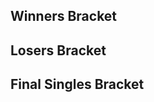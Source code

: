 {{DISPLAYTITLE:B.E.A.S.T: Singles Bracket}}{{SetGame|melee}}
{{tabs static
|name1=Overview
|link1=B.E.A.S.T/1
|name2=Singles Bracket
|link2=B.E.A.S.T/1/Singles Bracket
|name3=Doubles Bracket
|link3=B.E.A.S.T/1/Doubles Bracket
|This=2
}}

==Winners Bracket==
{{32DEWBracketA
|r1m1p1=Armada |r1m1p1flag=se |r1m1p1score={{win}}
|r1m1p2=MasterTK |r1m1p2flag=fi |r1m1p2score= |r1m1win=1
|r1m2p1=Leffen |r1m2p1flag=se |r1m2p1score=
|r1m2p2=Hack |r1m2p2flag=se |r1m2p2score={{win}} |r1m2win=2
|r1m3p1=EK |r1m3p1flag=se |r1m3p1score=
|r1m3p2=Porc |r1m3p2flag=fr |r1m3p2score={{win}} |r1m3win=2
|r1m4p1=JD |r1m4p1flag=fr |r1m4p1score=
|r1m4p2=Jeapie |r1m4p2flag=nl |r1m4p2score={{win}} |r1m4win=2
|r1m5p1=IVP |r1m5p1flag=se |r1m5p1score={{win}}
|r1m5p2=Doraki |r1m5p2flag=fr |r1m5p2score= |r1m5win=1
|r1m6p1=Luma |r1m6p1flag=de |r1m6p1score=
|r1m6p2=Jadde |r1m6p2flag=se |r1m6p2score={{win}} |r1m6win=2
|r1m7p1=Nizro |r1m7p1flag=se |r1m7p1score={{win}}
|r1m7p2=VA |r1m7p2flag=gb |r1m7p2score= |r1m7win=1
|r1m8p1=Ice |r1m8p1flag=de |r1m8p1score={{win}}
|r1m8p2=GsE |r1m8p2flag=se |r1m8p2score= |r1m8win=1
|r1m9p1=Yomi |r1m9p1flag=de |r1m9p1score=
|r1m9p2=Zgetto |r1m9p2flag=nl |r1m9p2score={{win}} |r1m9win=2
|r1m10p1=Smakis |r1m10p1flag=gb |r1m10p1score=
|r1m10p2=Pamaro |r1m10p2flag=de |r1m10p2score={{win}} |r1m10win=2
|r1m11p1=Fuzzy |r1m11p1flag=gb |r1m11p1score={{win}}
|r1m11p2=Android |r1m11p2flag=se |r1m11p2score= |r1m11win=1
|r1m12p1=Nedech |r1m12p1flag=se |r1m12p1score=
|r1m12p2=Pasi |r1m12p2flag=at |r1m12p2score={{win}} |r1m12win=2
|r1m13p1=Salepate |r1m13p1flag=fr |r1m13p1score=
|r1m13p2=Smasher89 |r1m13p2flag=se |r1m13p2score={{win}} |r1m13win=2
|r1m14p1=Zettroxx |r1m14p1flag=de |r1m14p1score=
|r1m14p2=Pepito |r1m14p2flag=se |r1m14p2score={{win}} |r1m14win=2
|r1m15p1=Aniolas |r1m15p1flag=se |r1m15p1score=
|r1m15p2=Calle W |r1m15p2flag=se |r1m15p2score={{win}} |r1m15win=2
|r1m16p1=Däumling |r1m16p1flag=de |r1m16p1score=
|r1m16p2=Amsah |r1m16p2flag=nl |r1m16p2score={{win}} |r1m16win=2

|r2m1p1=Armada |r2m1p1flag=se |r2m1p1score={{win}}
|r2m1p2=Hack |r2m1p2flag=se |r2m1p2score= |r2m1win=1
|r2m2p1=Porc |r2m2p1flag=fr |r2m2p1score=
|r2m2p2=Jeapie |r2m2p2flag=nl |r2m2p2score={{win}} |r2m2win=2
|r2m3p1=IVP |r2m3p1flag=se |r2m3p1score={{win}}
|r2m3p2=Jadde |r2m3p2flag=se |r2m3p2score= |r2m3win=1
|r2m4p1=Nizro |r2m4p1flag=se |r2m4p1score=
|r2m4p2=Ice |r2m4p2flag=de |r2m4p2score={{win}} |r2m4win=2
|r2m5p1=Zgetto |r2m5p1flag=nl |r2m5p1score=
|r2m5p2=Pamaro |r2m5p2flag=de |r2m5p2score={{win}} |r2m5win=2
|r2m6p1=Fuzzy |r2m6p1flag=gb |r2m6p1score=
|r2m6p2=Pasi |r2m6p2flag=at |r2m6p2score={{win}} |r2m6win=2
|r2m7p1=Smasher89 |r2m7p1flag=se |r2m7p1score=
|r2m7p2=Pepito |r2m7p2flag=se |r2m7p2score={{win}} |r2m7win=2
|r2m8p1=Calle W |r2m8p1flag=se |r2m8p1score=
|r2m8p2=Amsah |r2m8p2flag=nl |r2m8p2score={{win}} |r2m8win=2

|r3m1p1=Armada |r3m1p1flag=se |r3m1p1score={{win}}
|r3m1p2=Jeapie |r3m1p2flag=nl |r3m1p2score= |r3m1win=1
|r3m2p1=IVP |r3m2p1flag=se |r3m2p1score=
|r3m2p2=Ice |r3m2p2flag=de |r3m2p2score={{win}} |r3m2win=2
|r3m3p1=Pamaro |r3m3p1flag=de |r3m3p1score=
|r3m3p2=Pasi |r3m3p2flag=at |r3m3p2score={{win}} |r3m3win=2
|r3m4p1=Pepito |r3m4p1flag=se |r3m4p1score=
|r3m4p2=Amsah |r3m4p2flag=nl |r3m4p2score={{win}} |r3m4win=2

|r4m1p1=Armada |r4m1p1flag=se |r4m1p1score={{win}}
|r4m1p2=Ice |r4m1p2flag=de |r4m1p2score= |r4m1win=1
|r4m2p1=Pasi |r4m2p1flag=at |r4m2p1score=
|r4m2p2=Amsah |r4m2p2flag=nl |r4m2p2score={{win}} |r4m2win=2
}}

==Losers Bracket==
{{32DELBracketSmwA
|tourneylink=B.E.A.S.T/1
|tourneyname=B.E.A.S.T
|l1placement=25-32
|l2placement=17-24
|l3placement=13-16
|l4placement=9-12
|l5placement=7-8
|l6placement=5-6

<!-- LOSERS BRACKET -->
|l1m1p1=MasterTK |l1m1p1flag=fi |l1m1p1score=
|l1m1p2=Leffen |l1m1p2flag=se |l1m1p2score={{win}} |l1m1win=2
|l1m2p1=EK |l1m2p1flag=se |l1m2p1score=
|l1m2p2=JD |l1m2p2flag=fr |l1m2p2score={{win}} |l1m2win=2
|l1m3p1=Doraki |l1m3p1flag=fr |l1m3p1score=
|l1m3p2=Luma |l1m3p2flag=de |l1m3p2score={{win}} |l1m3win=2
|l1m4p1=VA |l1m4p1flag=gb |l1m4p1score={{win}} |l1m4win=1
|l1m4p2=GsE |l1m4p2flag=se |l1m4p2score=
|l1m5p1=Yomi |l1m5p1flag=de |l1m5p1score={{win}} |l1m5win=1
|l1m5p2=Smakis |l1m5p2flag=gb |l1m5p2score=
|l1m6p1=Android |l1m6p1flag=se |l1m6p1score={{win}} |l1m6win=1
|l1m6p2=Nedech |l1m6p2flag=se |l1m6p2score=
|l1m7p1=Salepate |l1m7p1flag=fr |l1m7p1score={{win}} |l1m7win=1
|l1m7p2=Zettroxx |l1m7p2flag=de |l1m7p2score=
|l1m8p1=Aniolas |l1m8p1flag=se |l1m8p1score={{win}} |l1m8win=1
|l1m8p2=Däumling |l1m8p2flag=de |l1m8p2score=

|l2m1p1=Jadde |l2m1p1flag=se |l2m1p1score=
|l2m1p2=Leffen |l2m1p2flag=se |l2m1p2score={{win}} |l2m1win=2
|l2m2p1=Nizro |l2m2p1flag=se |l2m2p1score={{win}} |l2m2win=1
|l2m2p2=JD |l2m2p2flag=fr |l2m2p2score=
|l2m3p1=Hack |l2m3p1flag=se |l2m3p1score={{win}} |l2m3win=1
|l2m3p2=Luma |l2m3p2flag=de |l2m3p2score=
|l2m4p1=Porc |l2m4p1flag=fr |l2m4p1score=
|l2m4p2=VA |l2m4p2flag=gb |l2m4p2score={{win}} |l2m4win=2
|l2m5p1=Smasher89 |l2m5p1flag=se |l2m5p1score={{win}} |l2m5win=1
|l2m5p2=Yomi |l2m5p2flag=de |l2m5p2score=
|l2m6p1=Calle W |l2m6p1flag=se |l2m6p1score={{win}} |l2m6win=1
|l2m6p2=Android |l2m6p2flag=se |l2m6p2score=
|l2m7p1=Zgetto |l2m7p1flag=nl |l2m7p1score={{win}} |l2m7win=1
|l2m7p2=Salepate |l2m7p2flag=fr |l2m7p2score=
|l2m8p1=Fuzzy |l2m8p1flag=gb |l2m8p1score=
|l2m8p2=Aniolas |l2m8p2flag=se |l2m8p2score={{win}} |l2m8win=2

|l3m1p1=Leffen |l3m1p1flag=se |l3m1p1score={{win}} |l3m1win=1
|l3m1p2=Nizro |l3m1p2flag=se |l3m1p2score=
|l3m2p1=Hack |l3m2p1flag=se |l3m2p1score={{win}} |l3m2win=1
|l3m2p2=VA |l3m2p2flag=gb |l3m2p2score=
|l3m3p1=Smasher89 |l3m3p1flag=se |l3m3p1score=
|l3m3p2=Calle W |l3m3p2flag=se |l3m3p2score={{win}} |l3m3win=2
|l3m4p1=Zgetto |l3m4p1flag=nl |l3m4p1score={{win}} |l3m4win=1
|l3m4p2=Aniolas |l3m4p2flag=se |l3m4p2score=

|l4m1p1=Pamaro |l4m1flag=de |l4m1p1score={{win}} |l4m1win=1
|l4m2p1=Leffen |l4m2p1flag=se |l4m2p1score=
|l4m1p2=Pepito |l4m1p2flag=se |l4m1p2score=
|l4m2p2=Hack |l4m2p2flag=se |l4m2p2score={{win}} |l4m2win=2
|l4m3p1=Jeapie |l4m3p1flag=nl |l4m3p1score=
|l4m3p2=Calle W |l4m3p2flag=se |l4m3p2score={{win}} |l4m3win=2
|l4m4p1=IVP |l4m4p1flag=se |l4m4p1score=
|l4m4p2=Zgetto |l4m4p2flag=nl |l4m4p2score={{win}} |l4m4win=2

|l5m1p1=Pamaro |l5m1p1flag=de |l5m1p1score=
|l5m1p2=Hack |l5m1p2flag=se |l5m1p2score={{win}} |l5m1win=2
|l5m2p1=Calle W |l5m2p1flag=se |l5m2p1score=
|l5m2p2=Zgetto |l5m2p2flag=nl |l5m2p2score={{win}} |l5m2win=2

|l6m1p1=Ice |l6m1p1flag=de |l6m1p1score={{win}} |l6m1win=1
|l6m1p2=Hack |l6m1p2flag=se |l6m1p2score=
|l6m2p1=Pasi |l6m2p1flag=at |l6m2p1score={{win}} |l6m2win=1
|l6m2p2=Zgetto |l6m2p2flag=nl |l6m2p2score=
}}
<onlyinclude>
==Final Singles Bracket==
{{DEFinalSmwBracket
|tourneylink=B.E.A.S.T/1
|tourneyname=B.E.A.S.T
|l1placement=4
|r2placement=3
|r3loserplacement=2
|r3winnerplacement=1
|export_score=true

|r1m1p1=Armada |r1m1p1flag=se |r1m1p1score={{win}}
|r1m1p2=Amsah |r1m1p2flag=nl |r1m1p2score= |r1m1win=1

|l1m1p1=Ice |l1m1p1flag=de |l1m1p1score={{win}}
|l1m1p2=Pasi |l1m1p2flag=at |l1m1p2score= |l1m1win=1

|r2m1p1=Amsah |r2m1p1flag=nl |r2m1p1score={{win}}
|r2m1p2=Ice |r2m1p2flag=de |r2m1p2score= |r2m1win=1

<!-- GRAND FINALS -->
|r3m1p1=Armada |r3m1p1flag=se |r3m1p1score=4
|r3m1p2=Amsah |r3m1p2flag=nl |r3m1p2score=0 |r3m1win=1

}}</onlyinclude>

